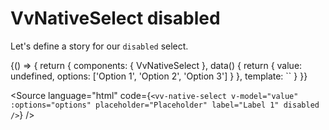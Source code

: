 
<Meta title="Components/NativeSelect/Props/disabled" />

# VvNativeSelect disabled

Let's define a story for our `disabled` select.

<Canvas>
	<Story name="disabled" play={disabledTest}>
		{() => {
			return {
				components: { VvNativeSelect },
				data() {
					return {
						value: undefined,
						options: ['Option 1', 'Option 2', 'Option 3']
					}
				},
				template: `<vv-native-select data-testId='select' v-model="value" name="select" :options="options" placeholder="Placeholder" label="Label 1" disabled />`
			}
		}}
	</Story>
</Canvas>

<Source
	language="html"
	code={`<vv-native-select v-model="value" :options="options" placeholder="Placeholder" label="Label 1" disabled />`}
/>
